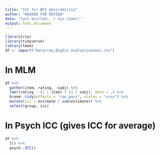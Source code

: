 ```yaml
---
title: "ICC for BFI desirability"
author: "MASKED FOR REVIEW"
date: "last knitted: `r Sys.time()`"
output: html_document
---
```


```r
library(rio)
library(tidyverse)
library(lme4)
df <- import("Data/rep_BigSix_evaluativeness.csv")
```

# In MLM
```r
df %>% 
  gather(item, rating, -subj) %>% 
  lmer(rating ~ (1 | item) + (1 | subj), data = .) %>% 
  broom::tidy(effects = "ran_pars", scales = "vcov") %>% 
  mutate(icc = estimate / sum(estimate)) %>% 
  select(group, icc)

```

# In Psych ICC (gives ICC for average)
```r
df %>% 
  t() %>% 
  psych::ICC()
```

